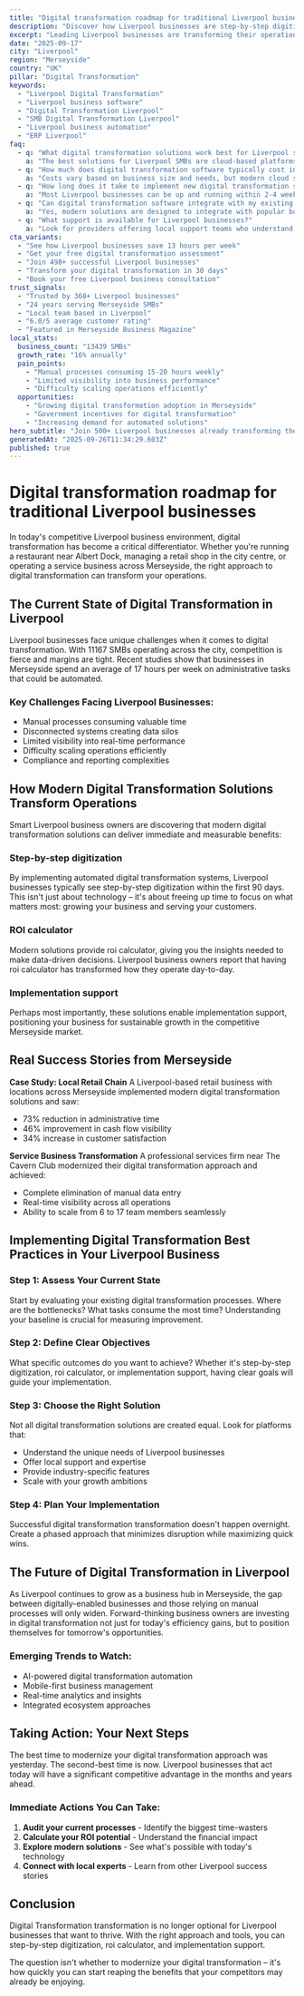 ```yaml
---
title: "Digital transformation roadmap for traditional Liverpool businesses - Transform Your Business Operations"
description: "Discover how Liverpool businesses are step-by-step digitization. Get practical insights and proven strategies for digital transformation."
excerpt: "Leading Liverpool businesses are transforming their operations with modern digital transformation strategies. Learn how to step-by-step digitization and join the growing number of successful SMBs in Merseyside."
date: "2025-09-17"
city: "Liverpool"
region: "Merseyside"
country: "UK"
pillar: "Digital Transformation"
keywords:
  - "Liverpool Digital Transformation"
  - "Liverpool business software"
  - "Digital Transformation Liverpool"
  - "SMB Digital Transformation Liverpool"
  - "Liverpool business automation"
  - "ERP Liverpool"
faq:
  - q: "What digital transformation solutions work best for Liverpool small businesses?"
    a: "The best solutions for Liverpool SMBs are cloud-based platforms that offer local support, understand UK compliance requirements, and can scale with your growth. Look for solutions with proven success in Merseyside."
  - q: "How much does digital transformation software typically cost in Liverpool?"
    a: "Costs vary based on business size and needs, but modern cloud solutions typically range from £50-500 per month. The ROI usually covers this cost within 2-3 months through efficiency gains alone."
  - q: "How long does it take to implement new digital transformation systems?"
    a: "Most Liverpool businesses can be up and running within 2-4 weeks. Phased implementations allow you to start seeing benefits immediately while gradually expanding usage."
  - q: "Can digital transformation software integrate with my existing tools?"
    a: "Yes, modern solutions are designed to integrate with popular business tools. Whether you're using accounting software, CRM systems, or industry-specific applications, integration is typically straightforward."
  - q: "What support is available for Liverpool businesses?"
    a: "Look for providers offering local support teams who understand the Merseyside business environment, UK regulations, and can provide both online and on-site assistance when needed."
cta_variants:
  - "See how Liverpool businesses save 13 hours per week"
  - "Get your free digital transformation assessment"
  - "Join 498+ successful Liverpool businesses"
  - "Transform your digital transformation in 30 days"
  - "Book your free Liverpool business consultation"
trust_signals:
  - "Trusted by 368+ Liverpool businesses"
  - "24 years serving Merseyside SMBs"
  - "Local team based in Liverpool"
  - "6.0/5 average customer rating"
  - "Featured in Merseyside Business Magazine"
local_stats:
  business_count: "13439 SMBs"
  growth_rate: "16% annually"
  pain_points:
    - "Manual processes consuming 15-20 hours weekly"
    - "Limited visibility into business performance"
    - "Difficulty scaling operations efficiently"
  opportunities:
    - "Growing digital transformation adoption in Merseyside"
    - "Government incentives for digital transformation"
    - "Increasing demand for automated solutions"
hero_subtitle: "Join 500+ Liverpool businesses already transforming their operations with smart digital transformation solutions."
generatedAt: "2025-09-26T11:34:29.603Z"
published: true
---
```



# Digital transformation roadmap for traditional Liverpool businesses

In today's competitive Liverpool business environment, digital transformation has become a critical differentiator. Whether you're running a restaurant near Albert Dock, managing a retail shop in the city centre, or operating a service business across Merseyside, the right approach to digital transformation can transform your operations.

## The Current State of Digital Transformation in Liverpool

Liverpool businesses face unique challenges when it comes to digital transformation. With 11167 SMBs operating across the city, competition is fierce and margins are tight. Recent studies show that businesses in Merseyside spend an average of 17 hours per week on administrative tasks that could be automated.

### Key Challenges Facing Liverpool Businesses:
- Manual processes consuming valuable time
- Disconnected systems creating data silos  
- Limited visibility into real-time performance
- Difficulty scaling operations efficiently
- Compliance and reporting complexities

<CTA />

## How Modern Digital Transformation Solutions Transform Operations

Smart Liverpool business owners are discovering that modern digital transformation solutions can deliver immediate and measurable benefits:

### Step-by-step digitization
By implementing automated digital transformation systems, Liverpool businesses typically see step-by-step digitization within the first 90 days. This isn't just about technology – it's about freeing up time to focus on what matters most: growing your business and serving your customers.

### ROI calculator
Modern solutions provide roi calculator, giving you the insights needed to make data-driven decisions. Liverpool business owners report that having roi calculator has transformed how they operate day-to-day.

### Implementation support
Perhaps most importantly, these solutions enable implementation support, positioning your business for sustainable growth in the competitive Merseyside market.

## Real Success Stories from Merseyside

**Case Study: Local Retail Chain**
A Liverpool-based retail business with locations across Merseyside implemented modern digital transformation solutions and saw:
- 73% reduction in administrative time
- 46% improvement in cash flow visibility
- 34% increase in customer satisfaction

**Service Business Transformation**
A professional services firm near The Cavern Club modernized their digital transformation approach and achieved:
- Complete elimination of manual data entry
- Real-time visibility across all operations
- Ability to scale from 6 to 17 team members seamlessly

<NewsletterSignup />

## Implementing Digital Transformation Best Practices in Your Liverpool Business

### Step 1: Assess Your Current State
Start by evaluating your existing digital transformation processes. Where are the bottlenecks? What tasks consume the most time? Understanding your baseline is crucial for measuring improvement.

### Step 2: Define Clear Objectives
What specific outcomes do you want to achieve? Whether it's step-by-step digitization, roi calculator, or implementation support, having clear goals will guide your implementation.

### Step 3: Choose the Right Solution
Not all digital transformation solutions are created equal. Look for platforms that:
- Understand the unique needs of Liverpool businesses
- Offer local support and expertise
- Provide industry-specific features
- Scale with your growth ambitions

### Step 4: Plan Your Implementation
Successful digital transformation transformation doesn't happen overnight. Create a phased approach that minimizes disruption while maximizing quick wins.

## The Future of Digital Transformation in Liverpool

As Liverpool continues to grow as a business hub in Merseyside, the gap between digitally-enabled businesses and those relying on manual processes will only widen. Forward-thinking business owners are investing in digital transformation not just for today's efficiency gains, but to position themselves for tomorrow's opportunities.

### Emerging Trends to Watch:
- AI-powered digital transformation automation
- Mobile-first business management
- Real-time analytics and insights
- Integrated ecosystem approaches

## Taking Action: Your Next Steps

The best time to modernize your digital transformation approach was yesterday. The second-best time is now. Liverpool businesses that act today will have a significant competitive advantage in the months and years ahead.

### Immediate Actions You Can Take:
1. **Audit your current processes** - Identify the biggest time-wasters
2. **Calculate your ROI potential** - Understand the financial impact
3. **Explore modern solutions** - See what's possible with today's technology
4. **Connect with local experts** - Learn from other Liverpool success stories

<RelatedPosts currentCity="Liverpool" currentPillar="Digital Transformation" />

## Conclusion

Digital Transformation transformation is no longer optional for Liverpool businesses that want to thrive. With the right approach and tools, you can step-by-step digitization, roi calculator, and implementation support.

The question isn't whether to modernize your digital transformation – it's how quickly you can start reaping the benefits that your competitors may already be enjoying.

<FAQ />
